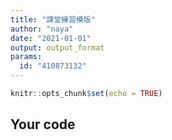 ```yaml
---
title: "課堂練習模版"
author: "naya"
date: "2021-01-01"
output: output_format
params:
  id: "410873132"
---
```


```r
knitr::opts_chunk$set(echo = TRUE)
```

## Your code

```r

```

